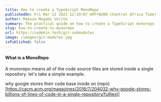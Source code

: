 ```yaml
---
title: How to create a TypeScript MonoRepo
publishedOn: Fri Mar 12 2021 12:19:07 GMT+0200 (Central Africa Time)
author: Makuza Mugabo Verite
summary: The practical guide on how to create a TypeScript monorepo
slug: how-to-create-ts-monorepo
url: https://codekin.tech/git-submodules
image: /images/git-modules.jpg
isPublished: false
---
```




#### What is a MonoRepo

A monorepo means all of the code source files are stored inside a single repository. let's take a simple example.



why google stores their code base inside on (repo)[https://cacm.acm.org/magazines/2016/7/204032-why-google-stores-billions-of-lines-of-code-in-a-single-repository/fulltext]
